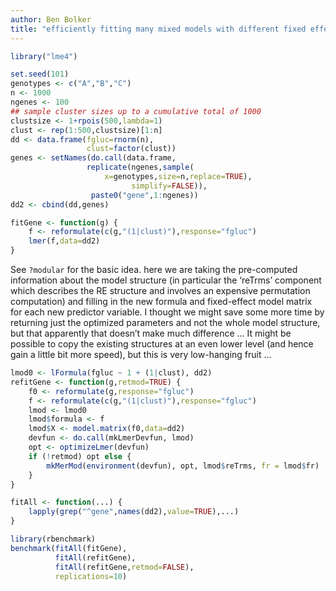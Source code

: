 ```yaml
---
author: Ben Bolker
title: "efficiently fitting many mixed models with different fixed effects in `lme4`"
---
```

```r
library("lme4")
```

```r
set.seed(101)
genotypes <- c("A","B","C")
n <- 1000
ngenes <- 100
## sample cluster sizes up to a cumulative total of 1000
clustsize <- 1+rpois(500,lambda=1)
clust <- rep(1:500,clustsize)[1:n]
dd <- data.frame(fgluc=rnorm(n),
                 clust=factor(clust))
genes <- setNames(do.call(data.frame,
                 replicate(ngenes,sample(
                     x=genotypes,size=n,replace=TRUE),
                           simplify=FALSE)),
                  paste0("gene",1:ngenes))
dd2 <- cbind(dd,genes)
```


```r
fitGene <- function(g) {
    f <- reformulate(c(g,"(1|clust)"),response="fgluc")
    lmer(f,data=dd2)
}
```

See `?modular` for the basic idea.
here we are taking the pre-computed information about the model
structure (in particular the 'reTrms' component which describes
the RE structure and involves an expensive permutation computation)
and filling in the new formula and fixed-effect model matrix for
each new predictor variable.
I thought we might save some more time by returning just the
optimized parameters and not the whole model structure, but that
apparently that doesn't make much difference ...
It might be possible to copy the existing structures at an even
lower level (and hence gain a little bit more speed), but this
is very low-hanging fruit ...

```r
lmod0 <- lFormula(fgluc ~ 1 + (1|clust), dd2)
refitGene <- function(g,retmod=TRUE) {
    f0 <- reformulate(g,response="fgluc")
    f <- reformulate(c(g,"(1|clust)"),response="fgluc")
    lmod <- lmod0
    lmod$formula <- f
    lmod$X <- model.matrix(f0,data=dd2)
    devfun <- do.call(mkLmerDevfun, lmod)
    opt <- optimizeLmer(devfun)
    if (!retmod) opt else {
        mkMerMod(environment(devfun), opt, lmod$reTrms, fr = lmod$fr)
    }
}
```

```r
fitAll <- function(...) {
    lapply(grep("^gene",names(dd2),value=TRUE),...)
}
```

```r
library(rbenchmark)
benchmark(fitAll(fitGene),
          fitAll(refitGene),
          fitAll(refitGene,retmod=FALSE),
          replications=10)
```
